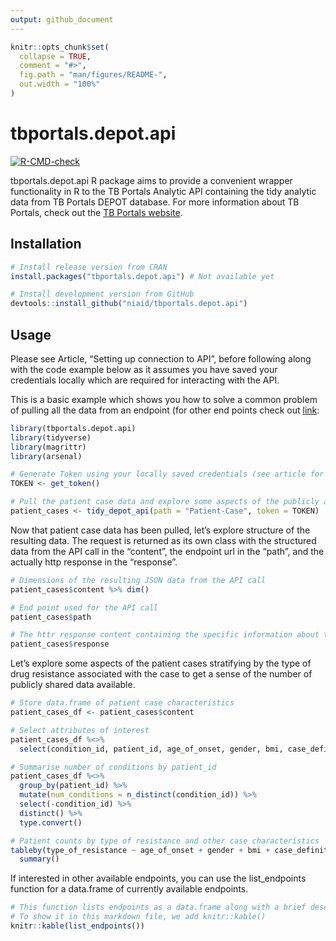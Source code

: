 ```yaml
---
output: github_document
---
```


<!-- README.md is generated from README.Rmd. Please edit that file -->

```r
knitr::opts_chunk$set(
  collapse = TRUE,
  comment = "#>",
  fig.path = "man/figures/README-",
  out.width = "100%"
)
```

# tbportals.depot.api

<!-- badges: start -->
[![R-CMD-check](https://github.com/niaid/tbportals.depot.api/workflows/R-CMD-check/badge.svg)](https://github.com/niaid/tbportals.depot.api/actions)
<!-- badges: end -->

tbportals.depot.api R package aims to provide a convenient wrapper functionality in R to the TB Portals Analytic API containing the tidy analytic data from TB Portals DEPOT database.  For more information about TB Portals, check out the [TB Portals website](https://tbportals.niaid.nih.gov/).

## Installation

``` r
# Install release version from CRAN
install.packages("tbportals.depot.api") # Not available yet

# Install development version from GitHub
devtools::install_github("niaid/tbportals.depot.api")
```

## Usage

Please see Article, "Setting up connection to API", before following along with the code example below as it assumes you have saved your credentials locally which are required for interacting with the API.

This is a basic example which shows you how to solve a common problem of pulling all the data from an endpoint (for other end points check out [link](https://analytic.tbportals.niaid.nih.gov/index.html):

```r
library(tbportals.depot.api)
library(tidyverse)
library(magrittr)
library(arsenal)

# Generate Token using your locally saved credentials (see article for how to set up)
TOKEN <- get_token()

# Pull the patient case data and explore some aspects of the publicly available cases
patient_cases <- tidy_depot_api(path = "Patient-Case", token = TOKEN)
```

Now that patient case data has been pulled, let's explore structure of the resulting data.  The request is returned as its own class with the structured data from the API call in the "content", the endpoint url in the "path", and the actually http response in the "response".

```r
# Dimensions of the resulting JSON data from the API call
patient_cases$content %>% dim()

# End point used for the API call
patient_cases$path

# The httr response content containing the specific information about the call
patient_cases$response
```

Let's explore some aspects of the patient cases stratifying by the type of drug resistance associated with the case to get a sense of the number of publicly shared data available.

```r
# Store data.frame of patient case characteristics
patient_cases_df <- patient_cases$content

# Select attributes of interest
patient_cases_df %<>%
  select(condition_id, patient_id, age_of_onset, gender, bmi, case_definition, type_of_resistance)

# Summarise number of conditions by patient_id
patient_cases_df %<>%
  group_by(patient_id) %>%
  mutate(num_conditions = n_distinct(condition_id)) %>%
  select(-condition_id) %>%
  distinct() %>%
  type.convert()

# Patient counts by type of resistance and other case characteristics
tableby(type_of_resistance ~ age_of_onset + gender + bmi + case_definition, data = patient_cases_df) %>%
  summary()
```

If interested in other available endpoints, you can use the list_endpoints function for a data.frame of currently available endpoints.

```r
# This function lists endpoints as a data.frame along with a brief description. 
# To show it in this markdown file, we add knitr::kable()
knitr::kable(list_endpoints())
```
